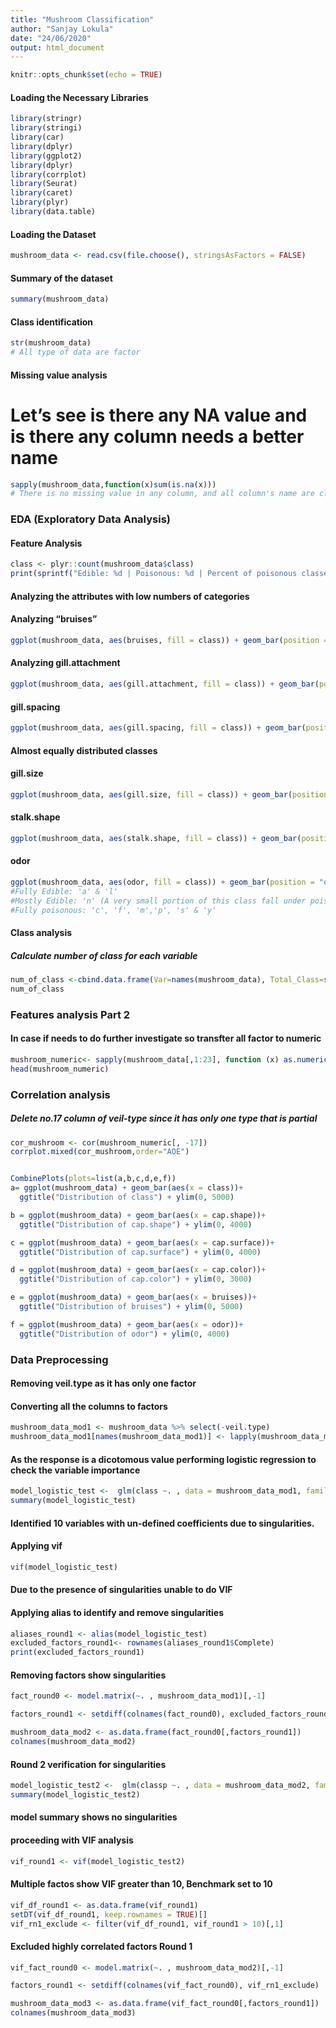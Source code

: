 ```yaml
---
title: "Mushroom Classification"
author: "Sanjay Lokula"
date: "24/06/2020"
output: html_document
---
```


```r
knitr::opts_chunk$set(echo = TRUE)
```

#### Loading the Necessary Libraries

```r
library(stringr)
library(stringi)
library(car)
library(dplyr)
library(ggplot2)
library(dplyr)
library(corrplot)
library(Seurat)
library(caret)
library(plyr)
library(data.table)

```


#### Loading the Dataset

```r
mushroom_data <- read.csv(file.choose(), stringsAsFactors = FALSE)
```


#### Summary of the dataset

```r
summary(mushroom_data)
```


#### Class identification

```r
str(mushroom_data)
# All type of data are factor

```


#### Missing value analysis
# Let's see is there any NA value and is there any column needs a better name
```r
sapply(mushroom_data,function(x)sum(is.na(x)))
# There is no missing value in any column, and all column's name are clear

```

### EDA (Exploratory Data Analysis)

#### Feature Analysis

```r

class <- plyr::count(mushroom_data$class)
print(sprintf("Edible: %d | Poisonous: %d | Percent of poisonous classes: %.1f%%",class$freq[1],class$freq[2], round(class$freq[1]/nrow(mushroom_data)*100,1)))
```


#### Analyzing the attributes with low numbers of categories
#### Analyzing "bruises"

```r
ggplot(mushroom_data, aes(bruises, fill = class)) + geom_bar(position = "dodge")
```

#### Analyzing gill.attachment
```r
ggplot(mushroom_data, aes(gill.attachment, fill = class)) + geom_bar(position = "dodge")

```



#### gill.spacing
```r
ggplot(mushroom_data, aes(gill.spacing, fill = class)) + geom_bar(position = "dodge")

```


#### Almost equally distributed classes 

#### gill.size
```r
ggplot(mushroom_data, aes(gill.size, fill = class)) + geom_bar(position = "dodge")

```



#### stalk.shape
```r
ggplot(mushroom_data, aes(stalk.shape, fill = class)) + geom_bar(position = "dodge")

```


#### odor
```r
ggplot(mushroom_data, aes(odor, fill = class)) + geom_bar(position = "dodge")
#Fully Edible: 'a' & 'l'
#Mostly Edible: 'n' (A very small portion of this class fall under poisonous)
#Fully poisonous: 'c', 'f', 'm','p', 's' & 'y'
```




#### Class analysis
##### Calculate number of class for each variable
```r
num_of_class <-cbind.data.frame(Var=names(mushroom_data), Total_Class=sapply(mushroom_data,function(x){as.numeric(length(levels(factor(x))))}))
num_of_class

```

### Features analysis Part 2
#### In case if needs to do further investigate so transfter all factor to numeric

```r
mushroom_numeric<- sapply(mushroom_data[,1:23], function (x) as.numeric(as.factor(x)))
head(mushroom_numeric)
```




### Correlation analysis
#####  Delete no.17 column of veil-type since it has only one type that is partial
```r
cor_mushroom <- cor(mushroom_numeric[, -17])
corrplot.mixed(cor_mushroom,order="AOE")


CombinePlots(plots=list(a,b,c,d,e,f))
a= ggplot(mushroom_data) + geom_bar(aes(x = class))+
  ggtitle("Distribution of class") + ylim(0, 5000)

b = ggplot(mushroom_data) + geom_bar(aes(x = cap.shape))+
  ggtitle("Distribution of cap.shape") + ylim(0, 4000)

c = ggplot(mushroom_data) + geom_bar(aes(x = cap.surface))+
  ggtitle("Distribution of cap.surface") + ylim(0, 4000)

d = ggplot(mushroom_data) + geom_bar(aes(x = cap.color))+
  ggtitle("Distribution of cap.color") + ylim(0, 3000)

e = ggplot(mushroom_data) + geom_bar(aes(x = bruises))+
  ggtitle("Distribution of bruises") + ylim(0, 5000)

f = ggplot(mushroom_data) + geom_bar(aes(x = odor))+
  ggtitle("Distribution of odor") + ylim(0, 4000)

```

### Data Preprocessing

#### Removing veil.type as it has only one factor
#### Converting all the columns to factors 

```r
mushroom_data_mod1 <- mushroom_data %>% select(-veil.type)
mushroom_data_mod1[names(mushroom_data_mod1)] <- lapply(mushroom_data_mod1[names(mushroom_data_mod1)], as.factor)
```


#### As the response is a dicotomous value performing logistic regression to check the variable importance

```r
model_logistic_test <-  glm(class ~. , data = mushroom_data_mod1, family = binomial(link = logit))
summary(model_logistic_test)
```
#### Identified 10 variables with un-defined coefficients due to singularities.

#### Applying vif
```r
vif(model_logistic_test)
```

#### Due to the presence of singularities unable to do VIF
#### Applying alias to identify and remove singularities

```r
aliases_round1 <- alias(model_logistic_test)
excluded_factors_round1<- rownames(aliases_round1$Complete)
print(excluded_factors_round1)
```

#### Removing factors show singularities

```r

fact_round0 <- model.matrix(~. , mushroom_data_mod1)[,-1]

factors_round1 <- setdiff(colnames(fact_round0), excluded_factors_round1)

mushroom_data_mod2 <- as.data.frame(fact_round0[,factors_round1])
colnames(mushroom_data_mod2)
```
#### Round 2 verification for singularities

```r
model_logistic_test2 <-  glm(classp ~. , data = mushroom_data_mod2, family = binomial(link = logit))
summary(model_logistic_test2)
```
#### model summary shows no singularities

#### proceeding with VIF analysis

```r
vif_round1 <- vif(model_logistic_test2)
```

#### Multiple factos show VIF greater than 10, Benchmark set to 10

```r
vif_df_round1 <- as.data.frame(vif_round1)
setDT(vif_df_round1, keep.rownames = TRUE)[]
vif_rn1_exclude <- filter(vif_df_round1, vif_round1 > 10)[,1]

```
#### Excluded highly correlated factors Round 1

```r
vif_fact_round0 <- model.matrix(~. , mushroom_data_mod2)[,-1]

factors_round1 <- setdiff(colnames(vif_fact_round0), vif_rn1_exclude)

mushroom_data_mod3 <- as.data.frame(vif_fact_round0[,factors_round1])
colnames(mushroom_data_mod3)
```

